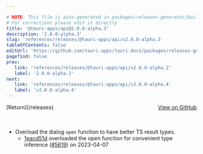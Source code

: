 ```yaml
---

# NOTE: This file is auto-generated in packages/releases-generator/build.ts
# For corrections please edit it directly
title: '@tauri-apps/api@2.0.0-alpha.3'
description: '2.0.0-alpha.3'
slug: 'references/releases/@tauri-apps/api/v2.0.0-alpha.3'
tableOfContents: false
editUrl: 'https://github.com/tauri-apps/tauri-docs/packages/releases-generator/build.ts'
pagefind: false
prev:
   link: 'references/releases/@tauri-apps/api/v2.0.0-alpha.2'
   label: '2.0.0-alpha.2'
next:
   link: 'references/releases/@tauri-apps/api/v2.0.0-alpha.4'
   label: 'v2.0.0-alpha.4'
---
```


<div style="margin-bottom:3rem; display: flex; justify-content: space-between; align-items: center"><span>[Return](/releases)</span><span><a href="https://github.com/tauri-apps/tauri/releases/tag/@tauri-apps/api-v2.0.0-alpha.3">View on GitHub</a></span></div>

- Overload the dialog `open` function to have better TS result types.
  - [1eacd51d](https://www.github.com/tauri-apps/tauri/commit/1eacd51d185ba69a3c3cb2cc93c792e2d5929843) overloaded the open function for convenient type inference ([#5619](https://www.github.com/tauri-apps/tauri/pull/5619)) on 2023-04-07

